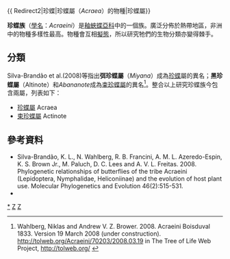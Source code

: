{{NoteTA
|G1=Butterfly
}}
{{ Redirect2|珍蝶|珍蝶屬（''Acraea''）的物種|珍蝶屬}}
{{Automatic taxobox
| taxon = Acraeini
| authority = Boisduval, 1833
| image = Acraea issoria issoria bytreef.jpg
| image_caption = [[苧麻珍蝶|苧麻珍蝶]] <br />''Acraea issoria''
| type_genus = [[珍蝶屬|珍蝶屬]]<br />''Acraea''
| type_genus_authority = Fabricius, 1807
| subdivision_ranks = [[屬|屬]]
| subdivision = 共2個屬，詳見正文。
}}

'''珍蝶族'''（[[學名|學名]]：''Acraeini''）是[[釉蛺蝶亞科|釉蛺蝶亞科]]中的一個族。廣泛分佈於熱帶地區，非洲中的物種多樣性最高。物種會互相[[擬態|擬態]]，所以研究牠們的生物分類亦變得棘手。

== 分類 ==
Silva-Brandão et al.(2008)等指出'''弭珍蝶屬'''（''Miyana''）成為[[珍蝶|珍蝶]]屬的異名；'''黑珍蝶屬'''（Altinote）和''Abananote''成為[[束珍蝶屬|束珍蝶屬]]的異名<ref>Wahlberg, Niklas and Andrew V. Z. Brower. 2008. Acraeini Boisduval 1833. Version 19 March 2008 (under construction). http://tolweb.org/Acraeini/70203/2008.03.19 {{Wayback|url=http://tolweb.org/Acraeini/70203/2008.03.19 |date=20160313210632 }} in The Tree of Life Web Project, http://tolweb.org/ {{Wayback|url=http://tolweb.org/ |date=20110515100516 }}</ref>。整合以上研究珍蝶族今包含兩屬，列表如下：
* [[珍蝶屬|珍蝶屬]] Acraea
* [[束珍蝶屬|束珍蝶屬]] Actinote

== 參考資料 ==
<references/>
* Silva-Brandão, K. L., N. Wahlberg, R. B. Francini, A. M. L. Azeredo-Espin, K. S. Brown Jr., M. Paluch, D. C. Lees and A. V. L. Freitas. 2008. Phylogenetic relationships of butterflies of the tribe Acraeini (Lepidoptera, Nymphalidae, Heliconiinae) and the evolution of host plant use. Molecular Phylogenetics and Evolution 46(2):515-531.
* {{Cite book | author = 寿建新 周尧 李宇飞 | title = 世界蝴蝶分類名錄 | location = 中國 | publisher = 陝西科學技術出版社 | date = 2006-04-01 | ISBN = 9787536936768 | language= zh-hans }}

{{Commons category|Acraeini}}

{{蝴蝶分類}}
{{釉蛺蝶亞科}}
{{taxonbar}}
[[Category:珍蝶族|*]]
[[Category:釉蛺蝶亞科|Z]]
[[Category:1833年描述的分类群|Z]]